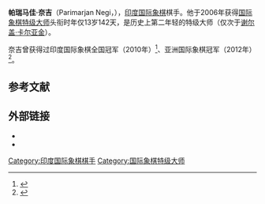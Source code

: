 {{Infobox chess player
|name = 帕瑞马佳·奈吉
|image = Parimarjan-Negi.jpg
|birthname = 
|country = {{IND}}
|birth_date = {{Birth date and age|1993|2|9|df=yes}}
|birth_place =
|death_date = 
|death_place = 
|title = [[国际象棋特级大师|特级大师]]（2006年）
|worldchampion = 
|peakrating = 2671（2013年10月）
|FideID = 5016690
}}
'''帕瑞马佳·奈吉'''（Parimarjan Negi，{{bd|1993年|2月9日}}），[[印度|印度]][[国际象棋|国际象棋]]棋手。他于2006年获得[[国际象棋特级大师|国际象棋特级大师]]头衔时年仅13岁142天，是历史上第二年轻的特级大师（仅次于[[谢尔盖·卡尔亚金|谢尔盖·卡尔亚金]]）。

奈吉曾获得过印度国际象棋全国冠军（2010年）<ref>{{cite web|title=Parimarjan Negi Wins India Premier Championship|url=http://players.chessdom.com/parimarjan-negi/india-national-premier-chess-championship-2010|publisher=Chessdom|accessdate=8 January 2016|date=2010-12-22|archive-date=2021-01-22|archive-url=https://web.archive.org/web/20210122132216/http://players.chessdom.com/parimarjan-negi/india-national-premier-chess-championship-2010|dead-url=no}}</ref>、亚洲国际象棋冠军（2012年）<ref>{{cite web |url=http://www.thehindu.com/sport/other-sports/article3415913.ece |title=Parimarjan Negi |accessdate=2012-05-15 |archive-date=2014-02-02 |archive-url=https://web.archive.org/web/20140202234312/http://www.thehindu.com/sport/other-sports/article3415913.ece |dead-url=no }}</ref>。

== 参考文献 ==
{{reflist}}

== 外部链接 ==
*{{Official website|http://parimarjan.in/index.php}}
*{{chessgames player|id=81784}}

{{start box}}
{{succession box 
|before= [[哈里克里希纳·彭塔拉|哈里克里希纳·彭塔拉]]
|title=  [[亚洲国际象棋锦标赛|亚洲国际象棋冠军]] 
|years=  2012年
|after= [[李超_(棋手)|李超]]
}}
{{end box}}

{{chess-bio-stub}}
[[Category:印度国际象棋棋手|Category:印度国际象棋棋手]]
[[Category:国际象棋特级大师|Category:国际象棋特级大师]]